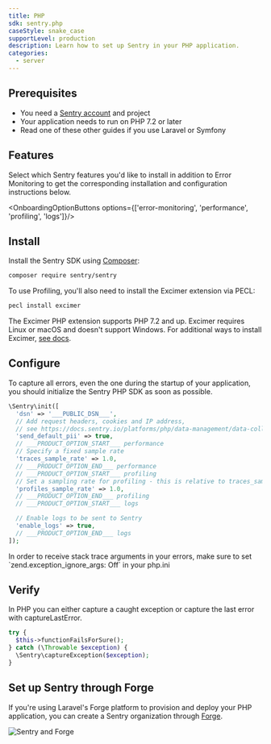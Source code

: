 ```yaml
---
title: PHP
sdk: sentry.php
caseStyle: snake_case
supportLevel: production
description: Learn how to set up Sentry in your PHP application.
categories:
  - server
---
```


## Prerequisites

* You need a [Sentry account](https://sentry.io/signup/) and project
* Your application needs to run on PHP 7.2 or later
* Read one of these other guides if you use <PlatformLink to="/guides/laravel">Laravel</PlatformLink> or <PlatformLink to="/guides/symfony">Symfony</PlatformLink>

## Features

<p className="mb-5">Select which Sentry features you'd like to install in addition to Error Monitoring to get the corresponding installation and configuration instructions below.</p>

<OnboardingOptionButtons options={['error-monitoring', 'performance', 'profiling', 'logs']}/>

## Install

Install the Sentry SDK using [Composer](https://getcomposer.org/):

```bash
composer require sentry/sentry
```

<OnboardingOption optionId="profiling">

To use Profiling, you'll also need to install the Excimer extension via PECL:

```bash
pecl install excimer
```

The Excimer PHP extension supports PHP 7.2 and up. Excimer requires Linux or macOS and doesn't support Windows. For additional ways to install Excimer, [see docs](/platforms/php/profiling/#installation).

</OnboardingOption>

## Configure

To capture all errors, even the one during the startup of your application, you should initialize the Sentry PHP SDK as soon as possible.


```php
\Sentry\init([
  'dsn' => '___PUBLIC_DSN___',
  // Add request headers, cookies and IP address,
  // see https://docs.sentry.io/platforms/php/data-management/data-collected/ for more info
  'send_default_pii' => true,
  // ___PRODUCT_OPTION_START___ performance
  // Specify a fixed sample rate
  'traces_sample_rate' => 1.0,
  // ___PRODUCT_OPTION_END___ performance
  // ___PRODUCT_OPTION_START___ profiling
  // Set a sampling rate for profiling - this is relative to traces_sample_rate
  'profiles_sample_rate' => 1.0,
  // ___PRODUCT_OPTION_END___ profiling
  // ___PRODUCT_OPTION_START___ logs

  // Enable logs to be sent to Sentry
  'enable_logs' => true,
  // ___PRODUCT_OPTION_END___ logs
]);
```

<Alert level="warning">
  In order to receive stack trace arguments in your errors, make sure to set `zend.exception_ignore_args: Off` in your php.ini
</Alert>

## Verify

In PHP you can either capture a caught exception or capture the last error with captureLastError.

```php
try {
  $this->functionFailsForSure();
} catch (\Throwable $exception) {
  \Sentry\captureException($exception);
}
```

## Set up Sentry through Forge

If you're using Laravel's Forge platform to provision and deploy your PHP application, you can create a Sentry organization through [Forge](https://forge.laravel.com/docs/integrations/sentry.html).

![Sentry and Forge](./img/forge-sentry.png)
